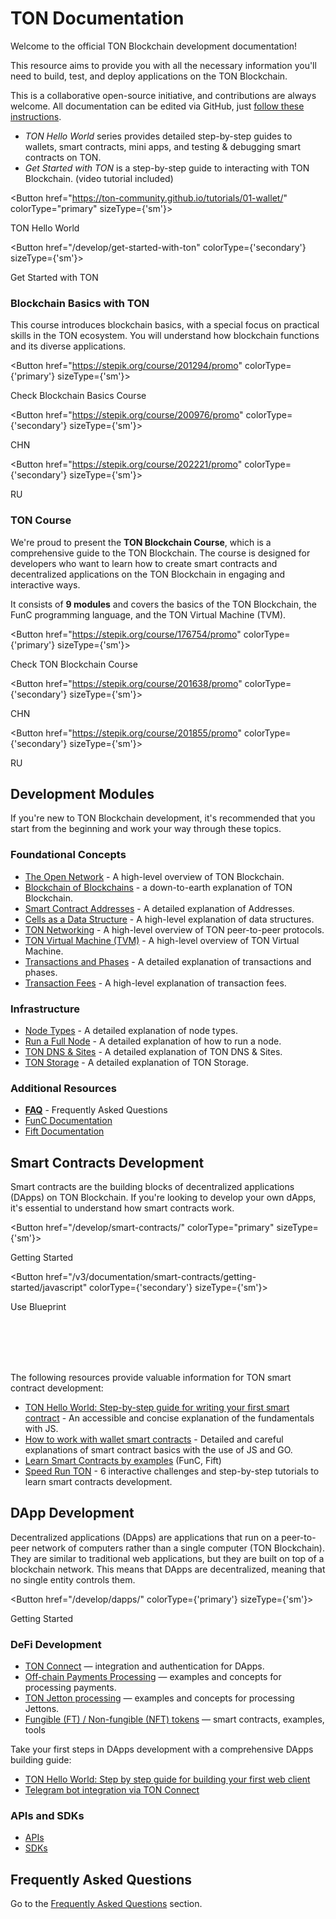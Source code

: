 
# TON Documentation

Welcome to the official TON Blockchain development documentation!

This resource aims to provide you with all the necessary information you'll need to build, test, and deploy applications on the TON Blockchain.

This is a collaborative open-source initiative, and contributions are always welcome. All documentation can be edited via GitHub, just [follow these instructions](/contribute).

- _TON Hello World_ series provides detailed step-by-step guides to wallets, smart contracts, mini apps, and testing & debugging smart contracts on TON.
- _Get Started with TON_ is a step-by-step guide to interacting with TON Blockchain. (video tutorial included)



<Button href="https://ton-community.github.io/tutorials/01-wallet/"
        colorType="primary" sizeType={'sm'}>

TON Hello World

</Button>


<Button href="/develop/get-started-with-ton" colorType={'secondary'} sizeType={'sm'}>

Get Started with TON

</Button>


### Blockchain Basics with TON

This course introduces blockchain basics, with a special focus on practical skills in the TON ecosystem. You will understand how blockchain functions and its diverse applications.


<Button href="https://stepik.org/course/201294/promo"
        colorType={'primary'} sizeType={'sm'}>

Check Blockchain Basics Course

</Button>


<Button href="https://stepik.org/course/200976/promo"
        colorType={'secondary'} sizeType={'sm'}>

CHN

</Button>


<Button href="https://stepik.org/course/202221/promo"
        colorType={'secondary'} sizeType={'sm'}>

RU

</Button>


### TON Course

We're proud to present the __TON Blockchain Course__, which is a comprehensive guide to the TON Blockchain. The course is designed for developers who want to learn how to create smart contracts and decentralized applications on the TON Blockchain in engaging and interactive ways.

It consists of __9 modules__ and covers the basics of the TON Blockchain, the FunC programming language, and the TON Virtual Machine (TVM).


<Button href="https://stepik.org/course/176754/promo"
        colorType={'primary'} sizeType={'sm'}>

Check TON Blockchain Course

</Button>


<Button href="https://stepik.org/course/201638/promo"
        colorType={'secondary'} sizeType={'sm'}>

CHN

</Button>


<Button href="https://stepik.org/course/201855/promo"
        colorType={'secondary'} sizeType={'sm'}>

RU

</Button>



## Development Modules

If you're new to TON Blockchain development, it's recommended that you start from the beginning and work your way through these topics.

###  Foundational Concepts

- [The Open Network](/learn/introduction) - A high-level overview of TON Blockchain.
- [Blockchain of Blockchains](/v3/concepts/dive-into-ton/ton-blockchain/blockchain-of-blockchains) - a down-to-earth explanation of TON Blockchain.
- [Smart Contract Addresses](/learn/overviews/addresses) - A detailed explanation of Addresses.
- [Cells as a Data Structure](/v3/concepts/dive-into-ton/ton-blockchain/cells-as-data-storage) - A high-level explanation of data structures.
- [TON Networking](/v3/concepts/dive-into-ton/ton-blockchain/ton-networking) - A high-level overview of TON peer-to-peer protocols.
- [TON Virtual Machine (TVM)](/learn/tvm-instructions/tvm-overview) - A high-level overview of TON Virtual Machine.
- [Transactions and Phases](/learn/tvm-instructions/tvm-overview#transactions-and-phases) - A detailed explanation of transactions and phases.
- [Transaction Fees](/develop/smart-contracts/fees) - A high-level explanation of transaction fees.

### Infrastructure

- [Node Types](/v3/documentation/infra/nodes/node-types) - A detailed explanation of node types.
- [Run a Full Node](/participate/run-nodes/full-node) - A detailed explanation of how to run a node.
- [TON DNS & Sites](/v3/guidelines/web3/ton-dns/dns) - A detailed explanation of TON DNS & Sites.
- [TON Storage](/v3/guidelines/web3/ton-storage/storage-daemon) - A detailed explanation of TON Storage.

### Additional Resources

- [**FAQ**](/v3/documentation/faq) - Frequently Asked Questions
- [FunC Documentation](/v3/documentation/smart-contracts/func/overview)
- [Fift Documentation](/v3/documentation/smart-contracts/fift/overview)

## Smart Contracts Development

Smart contracts are the building blocks of decentralized applications (DApps) on TON Blockchain. If you're looking to develop your own dApps, it's essential to understand how smart contracts work.


<Button href="/develop/smart-contracts/"
        colorType="primary" sizeType={'sm'}>

Getting Started

</Button>


<Button href="/v3/documentation/smart-contracts/getting-started/javascript" colorType={'secondary'} sizeType={'sm'}>

Use Blueprint

</Button>


<br></br><br></br>

The following resources provide valuable information for TON smart contract development:

* [TON Hello World: Step-by-step guide for writing your first smart contract](https://ton-community.github.io/tutorials/02-contract/) - An accessible and concise explanation of the fundamentals with JS.
* [How to work with wallet smart contracts](/v3/guidelines/smart-contracts/howto/wallet) - Detailed and careful explanations of smart contract basics with the use of JS and GO.
* [Learn Smart Contracts by examples](/v3/documentation/smart-contracts/contracts-specs/examples) (FunC, Fift)
* [Speed Run TON](/v3/documentation/smart-contracts/contracts-specs/examples) - 6 interactive challenges and step-by-step tutorials to learn smart contracts development.

## DApp Development

Decentralized applications (DApps) are applications that run on a peer-to-peer network of computers rather than a single computer (TON Blockchain). They are similar to traditional web applications, but they are built on top of a blockchain network. This means that DApps are decentralized, meaning that no single entity controls them.

<Button href="/develop/dapps/" colorType={'primary'} sizeType={'sm'}>

Getting Started

</Button>


### DeFi Development

* [TON Connect](/develop/dapps/ton-connect/overview) — integration and authentication for DApps.
* [Off-chain Payments Processing](/develop/dapps/asset-processing) — examples and concepts for processing payments.
* [TON Jetton processing](/develop/dapps/asset-processing/jettons) — examples and concepts for processing Jettons.
* [Fungible (FT) / Non-fungible (NFT) tokens](/v3/documentation/dapps/defi/tokens) — smart contracts, examples, tools

Take your first steps in DApps development with a comprehensive DApps building guide:

- [TON Hello World: Step by step guide for building your first web client](https://ton-community.github.io/tutorials/03-client/)
- [Telegram bot integration via TON Connect](/develop/dapps/ton-connect/tg-bot-integration)

### APIs and SDKs

* [APIs](/v3/guidelines/dapps/apis-sdks/api-types)
* [SDKs](/develop/dapps/apis/sdk)

## Frequently Asked Questions

Go to the [Frequently Asked Questions](/v3/documentation/faq) section.
